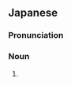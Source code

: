 ==Japanese==
{{ja-kanjitab|ひ|くま|k2=ぐま|yomi=j}}

===Pronunciation===
{{ja-pron|acc=0|acc2=1|y=j|ひぐま}}

===Noun===
{{ja-noun|ひぐま|ヒグマ}}

# {{altspell|羆|lang=ja}}
